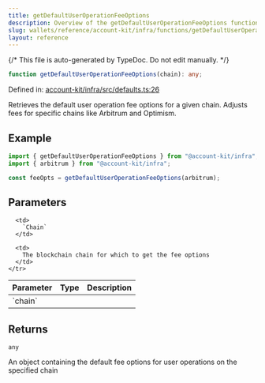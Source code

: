 ```yaml
---
title: getDefaultUserOperationFeeOptions
description: Overview of the getDefaultUserOperationFeeOptions function
slug: wallets/reference/account-kit/infra/functions/getDefaultUserOperationFeeOptions
layout: reference
---
```


{/* This file is auto-generated by TypeDoc. Do not edit manually. */}

```ts
function getDefaultUserOperationFeeOptions(chain): any;
```

Defined in: [account-kit/infra/src/defaults.ts:26](https://github.com/alchemyplatform/aa-sdk/blob/0cc60e9f694c242d91befdaa2f26cdec3ee389c5/account-kit/infra/src/defaults.ts#L26)

Retrieves the default user operation fee options for a given chain. Adjusts fees for specific chains like Arbitrum and Optimism.

## Example

```ts
import { getDefaultUserOperationFeeOptions } from "@account-kit/infra";
import { arbitrum } from "@account-kit/infra";

const feeOpts = getDefaultUserOperationFeeOptions(arbitrum);
```

## Parameters

<table>
  <thead>
    <tr>
      <th align="left">Parameter</th>
      <th align="left">Type</th>
      <th align="left">Description</th>
    </tr>
  </thead>

  <tbody>
    <tr>
      <td>
        `chain`
      </td>

      <td>
        `Chain`
      </td>

      <td>
        The blockchain chain for which to get the fee options
      </td>
    </tr>

  </tbody>
</table>

## Returns

`any`

An object containing the default fee options for user operations on the specified chain
